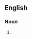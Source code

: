 ==English==

===Noun===
{{head|en|noun form|head=[[predicative]] [[adjective]]s}}

# {{plural of|en|predicative adjective}}